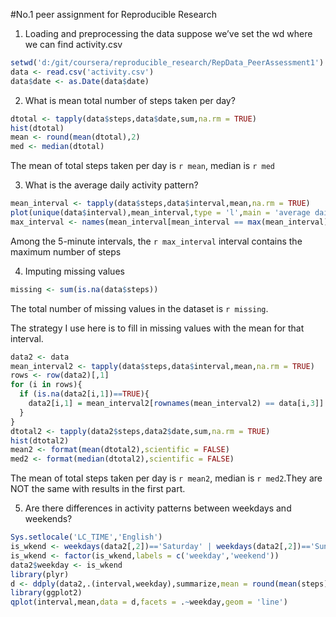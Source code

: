#No.1 peer assignment for Reproducible Research

1. Loading and preprocessing the data
suppose we've set the wd where we can find activity.csv
```r
setwd('d:/git/coursera/reproducible_research/RepData_PeerAssessment1')
data <- read.csv('activity.csv')
data$date <- as.Date(data$date)
```

2. What is mean total number of steps taken per day?
```r
dtotal <- tapply(data$steps,data$date,sum,na.rm = TRUE)
hist(dtotal)
mean <- round(mean(dtotal),2)
med <- median(dtotal)
```
The mean of total steps taken per day is `r mean`, median is `r med`

3. What is the average daily activity pattern?
```r
mean_interval <- tapply(data$steps,data$interval,mean,na.rm = TRUE)
plot(unique(data$interval),mean_interval,type = 'l',main = 'average daily activity pattern',xlab = 'interval(minutes)',ylab = 'average steps')
max_interval <- names(mean_interval[mean_interval == max(mean_interval)])
```
Among the 5-minute intervals, the `r max_interval` interval contains the maximum number of steps

4. Imputing missing values
```r
missing <- sum(is.na(data$steps))
```
The total number of missing values in the dataset is `r missing`.

The strategy I use here is to fill in missing values with the mean for that interval.
```r
data2 <- data
mean_interval2 <- tapply(data$steps,data$interval,mean,na.rm = TRUE)
rows <- row(data2)[,1]
for (i in rows){
  if (is.na(data2[i,1])==TRUE){
    data2[i,1] = mean_interval2[rownames(mean_interval2) == data[i,3]]
  }
}
dtotal2 <- tapply(data2$steps,data2$date,sum,na.rm = TRUE)
hist(dtotal2)
mean2 <- format(mean(dtotal2),scientific = FALSE)
med2 <- format(median(dtotal2),scientific = FALSE)
```
The mean of total steps taken per day is `r mean2`, median is `r med2`.They are NOT the same with results in the first part.

5. Are there differences in activity patterns between weekdays and weekends?
```r
Sys.setlocale('LC_TIME','English')
is_wkend <- weekdays(data2[,2])=='Saturday' | weekdays(data2[,2])=='Sunday'
is_wkend <- factor(is_wkend,labels = c('weekday','weekend'))
data2$weekday <- is_wkend
library(plyr)
d <- ddply(data2,.(interval,weekday),summarize,mean = round(mean(steps),2))
library(ggplot2)
qplot(interval,mean,data = d,facets = .~weekday,geom = 'line')
```
